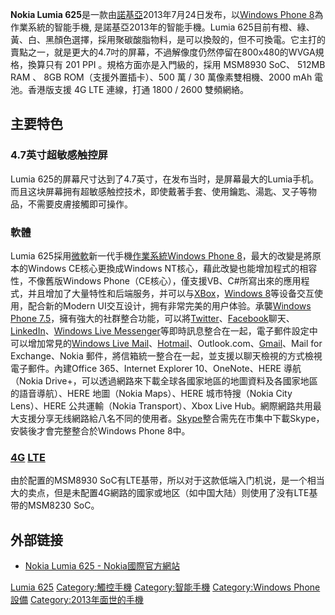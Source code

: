 {{Infobox Mobile
| name            = Nokia Lumia 625
| image           = Lumia625.jpg
| imagesize       = 200
| caption         = Nokia Lumia 625
| manufacturer    = [[Nokia|Nokia]]
| carrier         = 
| available       = 
| series          = [[诺基亚Lumia非凡系列|诺基亚Lumia非凡系列]]
| predecessor     = 
| successor       = [[Nokia_Lumia_1320|Nokia Lumia 1320]]
| status          = 停产
| form            = 直立式手機<br />橙、綠、黃、白、黑
| size            = 
| weight          = 
| networks        = [[GSM|GSM]] 1800 / 1900 / 850 / 900<br />[[LTE|LTE]] Band 1 (2100) / Band 20 (800) / Band 3 (1800) / Band 7 (2600) / Band 8 (900)<br />[[WCDMA|WCDMA]] Band I (2100) / Band II (1900) / Band V (850) / Band VIII (900)
| os              = [[Windows_Phone_8|Windows Phone 8]]
| cpu             = [[Snapdragon|Snapdragon]] S4 MSM8930 <br /> MSM8230 （中国联通版）
| screen          = 800 × 480[[像素|像素]] 4.7[[英寸|英寸]]
| input           = [[電容式|電容式]][[觸控螢幕|觸控螢幕]]
| interior_memory = 8GB
| memory_card     = 支援64GB[[SDHC|SDHC]]
| memory          = 512MB
| connectivity    = Dual Transfer Mode (MSC 12)<br />[[EDGE|EDGE]] Class B<br />[[GPRS|GPRS]] Class B<br />[[HSDPA|HSDPA]]+ Dual Carrier Cat24 42 Mbps<br />[[HSUPA|HSUPA]] Cat6 5.76 Mbps<br />[[WLAN|WLAN]] IEEE 802.11 a/b/g/n<br />[[近場通訊|NFC]]<br />[[蓝牙|蓝牙]]3.1<br />[[MicroUSB|MicroUSB]]
| battery         = BP-4GW 3.7V 2000 [[mAh|mAh]]<br />最長待機時間520小時（3G）<br />最長2G通話時間23.4小時<br />最長3G通話時間13.4小時<br />音樂最長播放時間79小時
| camera          = 5MP
| 2nd_camera      = 0.3MP(VGA)
| ringtone        = 
| music           = 
}}

'''Nokia Lumia 625'''是一款由[[諾基亞|諾基亞]]2013年7月24日发布，以[[Windows_Phone_8|Windows Phone 8]]為作業系統的智能手機, 是諾基亞2013年的智能手機。Lumia 625目前有橙、綠、黃、白、黑顏色選擇，採用聚碳酸脂物料，是可以換殼的，但不可換電。它主打的賣點之一，就是更大的4.7吋的屏幕，不過解像度仍然停留在800x480的WVGA規格，換算只有 201 PPI 。規格方面亦是入門級的，採用 MSM8930 SoC、 512MB RAM 、 8GB ROM（支援外置插卡）、500 萬 / 30 萬像素雙相機、2000 mAh 電池。香港版支援 4G LTE 連線，打通  1800 / 2600 雙頻網絡。

== 主要特色 ==
=== 4.7英寸超敏感触控屏 ===
Lumia 625的屏幕尺寸达到了4.7英寸，在发布当时，是屏幕最大的Lumia手机。而且这块屏幕拥有超敏感触控技术，即使戴著手套、使用鑰匙、湯匙、叉子等物品，不需要皮膚接觸即可操作。

=== 軟體 ===
Lumia 625採用[[微軟|微軟]]新一代手機[[作業系統|作業系統]][[Windows_Phone_8|Windows Phone 8]]，最大的改變是將原本的Windows CE核心更換成Windows NT核心，藉此改變也能增加程式的相容性，不像舊版Windows Phone（CE核心），僅支援VB、C#所寫出來的應用程式，并且增加了大量特性和后端服务，并可以与[[XBox|XBox]]，[[Windows_8|Windows 8]]等设备交互使用，配合新的Modern UI交互设计，拥有非常完美的用户体验。承襲[[Windows_Phone_7.5|Windows Phone 7.5]]，擁有強大的社群整合功能，可以將[[Twitter|Twitter]]、[[Facebook|Facebook]]聊天、[[LinkedIn|LinkedIn]]、[[Windows_Live_Messenger|Windows Live Messenger]]等即時訊息整合在一起，電子郵件設定中可以增加常見的[[Windows_Live_Mail|Windows Live Mail]]、[[Hotmail|Hotmail]]、Outlook.com、[[Gmail|Gmail]]、Mail for Exchange、Nokia 郵件，將信箱統一整合在一起，並支援以聊天檢視的方式檢視電子郵件。內建Office 365、Internet Explorer 10、OneNote、HERE 導航（Nokia Drive+，可以透過網路來下載全球各國家地區的地圖資料及各國家地區的語音導航）、HERE 地圖（Nokia Maps）、HERE 城市特搜（Nokia City Lens）、HERE 公共運輸（Nokia Transport）、Xbox Live Hub。網際網路共用最大支援分享无线網路給八名不同的使用者。[[Skype|Skype]]整合需先在市集中下載Skype，安裝後才會完整整合於Windows Phone 8中。

=== [[4G|4G]] [[LTE|LTE]] ===
由於配置的MSM8930 SoC有LTE基带，所以对于这款低端入门机说，是一个相当大的卖点，但是未配置4G網路的國家或地区（如中国大陆）则使用了没有LTE基带的MSM8230 SoC。

==外部链接==
* [https://web.archive.org/web/20130726022710/http://www.nokia.com/global/products/phone/lumia625 Nokia Lumia 625 - Nokia國際官方網站]

{{Microsoft Lumia}}
{{Windows Phone Devices}}
{{Nokia phones}}

[[Category:诺基亚手机|Lumia 625]]
[[Category:觸控手機|Category:觸控手機]]
[[Category:智能手機|Category:智能手機]]
[[Category:Windows_Phone設備|Category:Windows Phone設備]]
[[Category:2013年面世的手機|Category:2013年面世的手機]]